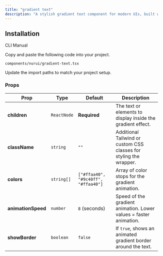 ```yaml
---
title: "gradient text"
description: "A stylish gradient text component for modern UIs, built with accessibility and animation in mind."
---
```


<ComponentPreview componentName="gradientText" />

## Installation

<Tabs defaultValue="cli">

<TabsList>
  <TabsTrigger value="cli">CLI</TabsTrigger>
  <TabsTrigger value="manual">Manual</TabsTrigger>
</TabsList>

<TabsContent value="cli">
  <Cli />
</TabsContent>

<TabsContent value="manual">

<Steps>

<Step>Copy and paste the following code into your project.</Step>

`components/nurui/gradient-text.tsx`

<CodeBlock componentName="gradientText" fileName="gradient-text" />

<Step>Update the import paths to match your project setup.</Step>
   
</Steps>

</TabsContent>

</Tabs>

### Props

| Prop               | Type        | Default                             | Description                                                        |
| ------------------ | ----------- | ----------------------------------- | ------------------------------------------------------------------ |
| **children**       | `ReactNode` | **Required**                        | The text or elements to display inside the gradient effect.        |
| **className**      | `string`    | `""`                                | Additional Tailwind or custom CSS classes for styling the wrapper. |
| **colors**         | `string[]`  | `["#ffaa40", "#9c40ff", "#ffaa40"]` | Array of color stops for the gradient animation.                   |
| **animationSpeed** | `number`    | `8` (seconds)                       | Speed of the gradient animation. Lower values = faster animation.  |
| **showBorder**     | `boolean`   | `false`                             | If `true`, shows an animated gradient border around the text.      |